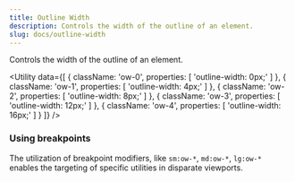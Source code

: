 ```yaml
---
title: Outline Width
description: Controls the width of the outline of an element.
slug: docs/outline-width
---
```


Controls the width of the outline of an element.

<Utility
  data={[
    {
      className: 'ow-0',
      properties: [
        'outline-width: 0px;'
      ]
    },
    {
      className: 'ow-1',
      properties: [
        'outline-width: 4px;'
      ]
    },
    {
      className: 'ow-2',
      properties: [
        'outline-width: 8px;'
      ]
    },
    {
      className: 'ow-3',
      properties: [
        'outline-width: 12px;'
      ]
    },
    {
      className: 'ow-4',
      properties: [
        'outline-width: 16px;'
      ]
    }
  ]}
/>

### Using breakpoints

The utilization of breakpoint modifiers, like `sm:ow-*`, `md:ow-*`, `lg:ow-*` enables the targeting of specific utilities in disparate viewports.